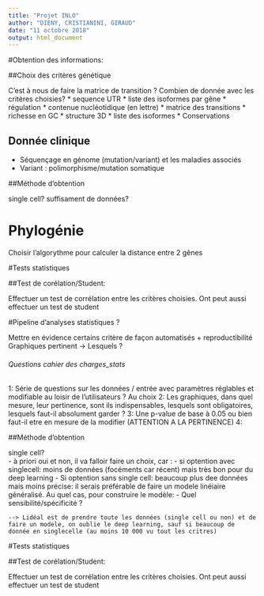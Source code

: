 ```yaml
---
title: "Projet INLO"
author: "DIENY, CRISTIANINI, GIRAUD"
date: "11 octobre 2018"
output: html_document
---
```

[comment]: # It could be intersting to have a couple of lines at first talking about what's your main objectif, and try to make complete comrehensible and clear phrases rather than enumarating vague terms without a definite context. 

#Obtention des informations:

##Choix des critères génétique

C'est à nous de faire la matrice de transition ?
Combien de donnée avec les critères choisies?
 * sequence UTR
 * liste des isoformes par gêne
 * régulation
 * contenue nucléotidique (en lettre)
 * matrice des transitions
 * richesse en GC
 * structure 3D 
 * liste des isoformes
 * Conservations

## Donnée clinique

 * Séquençage en génome (mutation/variant) et les maladies associés
 * Variant : polimorphisme/mutation somatique
 
 
##Méthode d'obtention

single cell?
suffisament de données?

# Phylogénie

Choisir l'algorythme pour calculer la distance entre 2 gênes


#Tests statistiques

##Test de corélation/Student:

Effectuer un test de corrélation entre les critères choisies. Ont peut aussi effectuer un test de student 

#Pipeline d'analyses statistiques ?

Mettre en évidence certains critère de façon automatisés + reproductibilité
Graphiques pertinent -> Lesquels ? 



###### Questions cahier des charges_stats

1: Série de questions sur les données / entrée avec paramètres réglables et modifiable au loisir de l'utilisateurs ? Au choix
2: Les graphiques, dans quel mesure, leur pertinence, sont ils indispensables, lesquels sont obligatoires, lesquels faut-il absolument garder ? 
3: Une p-value de base à 0.05 ou bien faut-il etre en mesure de la modifier (ATTENTION A LA PERTINENCE) 
4: 

##Méthode d'obtention

single cell?    
 - à priori oui et non, il va falloir faire un choix, car :
      - si optention avec singlecell: moins de données (focéments car récent) mais très bon pour du deep learning
      - Si optention sans single cell: beaucoup plus dee données mais moins précise: il serais préférable de faire un modele linéiaire généralisé. Au quel cas, pour construire le modèle:
          - Quel sensibilité/spécificité ?
      
    --> Lidéal est de prendre toute les données (single cell ou non) et de faire un modele, on oublie le deep learning, sauf si beaucoup de donnée en singlecelle (au moins 10 000 vu tout les critres)

#Tests statistiques

##Test de corélation/Student:

Effectuer un test de corrélation entre les critères choisies. Ont peut aussi effectuer un test de student 

##
